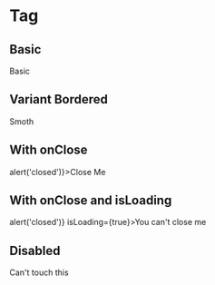 
<Meta
  title="Components/Tag"
  component={Tag}
/>

# Tag

## Basic

<Canvas>
  <Story name="basic">
    <Tag>Basic</Tag>
  </Story>
</Canvas>

## Variant Bordered

<Canvas>
  <Story name="bordered">
    <Tag variant="bordered">Smoth</Tag>
  </Story>
</Canvas>

## With onClose

<Canvas>
  <Story name="on-close">
    <Tag onClose={() => alert('closed')}>Close Me</Tag>
  </Story>
</Canvas>

## With onClose and isLoading

<Canvas>
  <Story name="on-close-is-loading">
    <Tag onClose={() => alert('closed')} isLoading={true}>You can't close me</Tag>
  </Story>
</Canvas>

## Disabled

<Canvas>
  <Story name="disabled">
    <Tag disabled>Can't touch this</Tag>
  </Story>
</Canvas>
